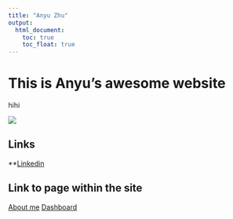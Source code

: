 ```yaml
---
title: "Anyu Zhu"
output: 
  html_document:
    toc: true
    toc_float: true
---
```


# This is Anyu's awesome website

hihi

![](https://media.giphy.com/media/drXGoW1iudhKw/giphy.gif)

## Links

**[Linkedin](https://www.linkedin.com/in/anyu-zhu-81a241154/)

## Link to page within the site

[About me](about.html)
[Dashboard](plotly.html)